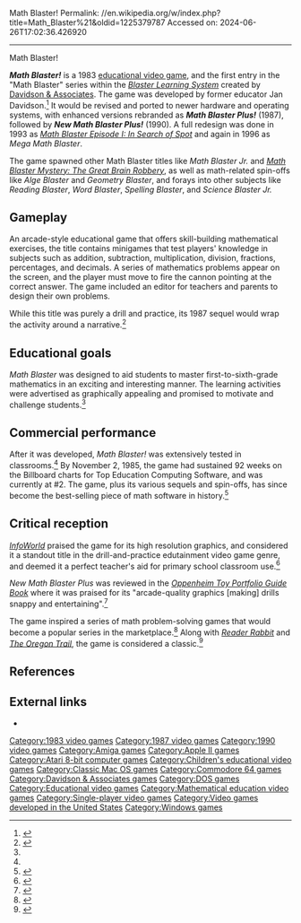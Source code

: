 Math Blaster!
Permalink: //en.wikipedia.org/w/index.php?title=Math_Blaster%21&oldid=1225379787
Accessed on: 2024-06-26T17:02:36.426920



------
Math Blaster!
{{Short description|1983 video game}}
{{about|the first video game titled ''Math Blaster''|the series|Blaster Learning System}}
{{Infobox video game
| title = Math Blaster!
| image = Math_Blaster!_Apple_II_Cover_art.jpg
| caption = Apple II cover art
| developer = [[Davidson & Associates]]
| publisher = Davidson & Associates
| designer = Janice G. Davidson, Richard K Eckert Jr.<ref name=MB-AtariBox>{{cite web |title=Math Blaster! Educational Software that Works |url=https://www.giantbomb.com/images/1300-2247553 |publisher= |author= |date= |accessdate=June 26, 2017}}</ref>
| platforms = '''Original'''<br>[[Apple II]], [[Atari 8-bit]], [[Commodore 64]], [[IBM Personal Computer|IBM PC]]<br>
'''Plus'''<br>[[Apple II series|Apple II]], [[MS-DOS]], [[Apple IIGS]], [[Amiga]]<br>
'''New Plus'''<br>[[MS-DOS]], [[Microsoft Windows|Windows]]
| released = 1983 (Original)<br>1987 (Plus)<br>1990 (New Plus)
| genre = [[Educational video game|Educational]]
| modes = [[Single-player]]
}}

'''''Math Blaster!''''' is a 1983 [[educational video game]], and the first entry in the "Math Blaster" series within the ''[[Blaster Learning System]]'' created by [[Davidson & Associates]]. The game was developed by former educator Jan Davidson.<ref>{{Cite book|url=https://books.google.com/books?id=iVRN2dzy_zUC&q=%22math+blaster%22+%221983%22+OR+%221984%22+OR+%221985%22&pg=PA36|title=Engineering Play: A Cultural History of Children's Software|last=Ito|first=Mizuko|date=2012-02-10|publisher=MIT Press|isbn=978-0-262-29155-2|language=en}}</ref> It would be revised and ported to newer hardware and operating systems, with enhanced versions rebranded as '''''Math Blaster Plus!''''' (1987), followed by '''''New Math Blaster Plus!''''' (1990). A full redesign was done in 1993 as ''[[Math Blaster Episode I: In Search of Spot]]'' and again in 1996 as ''Mega Math Blaster''.

The game spawned other Math Blaster titles like ''Math Blaster Jr.'' and ''[[Math Blaster Mystery: The Great Brain Robbery]]'', as well as math-related spin-offs like ''Alge Blaster'' and ''Geometry Blaster'', and forays into other subjects like ''Reading Blaster'', ''Word Blaster'', ''Spelling Blaster'', and ''Science Blaster Jr.''

== Gameplay ==
An arcade-style educational game that offers skill-building mathematical exercises, the title contains minigames that test players' knowledge in subjects such as addition, subtraction, multiplication, division, fractions, percentages, and decimals. A series of mathematics problems appear on the screen, and the player must move to fire the cannon pointing at the correct answer. The game included an editor for teachers and parents to design their own problems.

While this title was purely a drill and practice, its 1987 sequel would wrap the activity around a narrative.<ref>{{Cite book|url=https://books.google.com/books?id=Ge8qDQAAQBAJ&q=%22math+blaster%21%22&pg=PA193|title=Choosing and Using Digital Games in the Classroom: A Practical Guide|last=Becker|first=Katrin|date=2016-10-04|publisher=Springer|isbn=978-3-319-12223-6|language=en}}</ref>

== Educational goals ==
''Math Blaster'' was designed to aid students to master first-to-sixth-grade mathematics in an exciting and interesting manner. The learning activities were advertised as graphically appealing and promised to motivate and challenge students.<ref name=MB-AtariBox/>

== Commercial performance ==
After it was developed, ''Math Blaster!'' was extensively tested in classrooms.<ref name=MB-AtariBox/> By November 2, 1985, the game had sustained 92 weeks on the Billboard charts for Top Education Computing Software, and was currently at #2. The game, plus its various sequels and spin-offs, has since become the best-selling piece of math software in history.<ref>{{Cite book|url=https://books.google.com/books?id=iVRN2dzy_zUC&q=%22math+blaster%22+%221983%22+OR+%221984%22+OR+%221985%22&pg=PA36|title=Engineering Play: A Cultural History of Children's Software|last=Ito|first=Mizuko|date=2012-02-10|publisher=MIT Press|isbn=978-0-262-29155-2|language=en}}</ref>

== Critical reception ==
''[[InfoWorld]]'' praised the game for its high resolution graphics, and considered it a standout title in the drill-and-practice edutainment video game genre, and deemed it a perfect teacher's aid for primary school classroom use.<ref>{{Cite book|url=https://books.google.com/books?id=wi8EAAAAMBAJ&q=%22math+blaster%21%22&pg=PA55|title=InfoWorld|last=Inc|first=InfoWorld Media Group|date=1983-07-11|publisher=InfoWorld Media Group, Inc.|language=en}}</ref>

''New Math Blaster Plus'' was reviewed in the ''[[Oppenheim Toy Portfolio Award|Oppenheim Toy Portfolio Guide Book]]'' where it was praised for its "arcade-quality graphics [making] drills snappy and entertaining".<ref>{{cite book |last=Oppenheim |first=Joanne and Stephanie |author-link= Oppenheim Toy Portfolio Award |title = The Best Toys, Books & Videos for Kids |publisher = [[Harper Perennial]] |series = [[Oppenheim Toy Portfolio Award|Oppenheim Toy Portfolio Guide Book]] |volume = 1 |edition = 1st |location = New York |date = 1993 |section= Computer Software/CD-ROM - Drill and Review Software: 'New Math Blaster Plus' |page = 275 |isbn = 0-06-273196-3}}</ref>

The game inspired a series of math problem-solving games that would become a popular series in the marketplace.<ref>{{Cite book|url=https://books.google.com/books?id=YnNUQCKGOOAC&q=%22math+blaster%21%22&pg=PA96|title=Computers, Curriculum, and Cultural Change: An Introduction for Teachers|last1=Provenzo|first1=Eugene F. Jr.|last2=Brett|first2=Arlene|last3=McCloskey|first3=Gary N.|date=2004-09-22|publisher=Routledge|isbn=1-135-62708-8|language=en}}</ref> Along with ''[[Reader Rabbit]]'' and ''[[The Oregon Trail (1985 video game)|The Oregon Trail]]'', the game is considered a classic.<ref>{{Cite book|url=https://books.google.com/books?id=iVRN2dzy_zUC&q=%22math+blaster%22+%221983%22+OR+%221984%22+OR+%221985%22&pg=PA36|title=Engineering Play: A Cultural History of Children's Software|last=Ito|first=Mizuko|date=2012-02-10|publisher=MIT Press|isbn=978-0-262-29155-2|language=en}}</ref>

== References ==
{{Reflist}}

== External links ==
* {{moby game|id=/math-blaster}}

[[Category:1983 video games]]
[[Category:1987 video games]]
[[Category:1990 video games]]
[[Category:Amiga games]]
[[Category:Apple II games]]
[[Category:Atari 8-bit computer games]]
[[Category:Children's educational video games]]
[[Category:Classic Mac OS games]]
[[Category:Commodore 64 games]]
[[Category:Davidson & Associates games]]
[[Category:DOS games]]
[[Category:Educational video games]]
[[Category:Mathematical education video games]]
[[Category:Single-player video games]]
[[Category:Video games developed in the United States]]
[[Category:Windows games]]